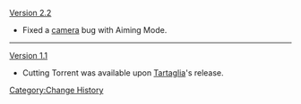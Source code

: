 [[Version 2.2]]
*Fixed a [[Screen|camera]] bug with Aiming Mode.
----
[[Version 1.1]]
*Cutting Torrent was available upon [[Tartaglia]]'s release.
<noinclude>[[Category:Change History]]</noinclude>